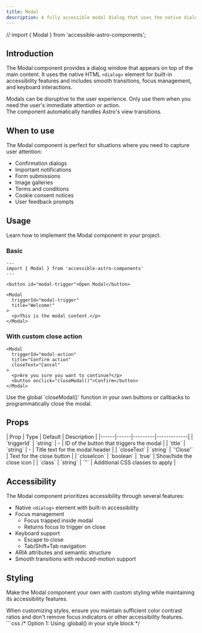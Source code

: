 ```yaml
---
title: Modal
description: A fully accessible modal dialog that uses the native dialog element with proper focus management and keyboard interactions.
---
```


// import { Modal } from 'accessible-astro-components';

## Introduction

The Modal component provides a dialog window that appears on top of the main content. It uses the native HTML `<dialog>` element for built-in accessibility features and includes smooth transitions, focus management, and keyboard interactions.

<Aside type="caution" title="Use sparingly">
  Modals can be disruptive to the user experience. Only use them when you need the user's immediate attention or action.
</Aside>

<Aside type="note" title="View transitions">
  The component automatically handles Astro's view transitions.
</Aside>

## When to use

The Modal component is perfect for situations where you need to capture user attention:

- Confirmation dialogs
- Important notifications
- Form submissions
- Image galleries
- Terms and conditions
- Cookie consent notices
- User feedback prompts

## Usage

Learn how to implement the Modal component in your project.

### Basic

```astro
---
import { Modal } from 'accessible-astro-components'
---

<button id="modal-trigger">Open Modal</button>

<Modal
  triggerId="modal-trigger"
  title="Welcome!"
>
  <p>This is the modal content.</p>
</Modal>
```

### With custom close action

```astro
<Modal 
  triggerId="modal-action"
  title="Confirm action"
  closeText="Cancel"
>
  <p>Are you sure you want to continue?</p>
  <button onclick="closeModal()">Confirm</button>
</Modal>
```

<Aside type="tip" title="Global close function">
  Use the global `closeModal()` function in your own buttons or callbacks to programmatically close the modal.
</Aside>

## Props

<div class="props-wrapper">
| Prop | Type | Default | Description |
|------|------|---------|-------------|
| `triggerId` | `string` | - | ID of the button that triggers the modal |
| `title` | `string` | - | Title text for the modal header |
| `closeText` | `string` | `'Close'` | Text for the close button |
| `closeIcon` | `boolean` | `true` | Show/hide the close icon |
| `class` | `string` | `''` | Additional CSS classes to apply |
</div>

## Accessibility

The Modal component prioritizes accessibility through several features:

- Native `<dialog>` element with built-in accessibility
- Focus management
  - Focus trapped inside modal
  - Returns focus to trigger on close
- Keyboard support
  - Escape to close
  - Tab/Shift+Tab navigation
- ARIA attributes and semantic structure
- Smooth transitions with reduced-motion support

## Styling

Make the Modal component your own with custom styling while maintaining its accessibility features.

<Aside type="caution" title="Accessibility considerations">
  When customizing styles, ensure you maintain sufficient color contrast ratios and don't remove focus indicators or other accessibility features.
</Aside>

<Tabs>
  <TabItem label="Custom CSS">
    ```css
    /* Option 1: Using :global() in your style block */
    <style>
      :global(.modal) {
        border-radius: 0.5rem;
        border: 1px solid light-dark(hsl(204 20% 88%), hsl(215 25% 27%));
        background: light-dark(hsl(0 0% 100%), hsl(215 25% 15%));
        color: light-dark(hsl(215 25% 27%), hsl(215 25% 89%));
        box-shadow: 0 4px 6px -1px hsl(0 0% 0% / 0.1);
      }

      :global(.modal-inner) {
        padding: 1.5rem;
      }

      :global(.modal h3) {
        margin-block-start: 0;
        font-size: 1.25rem;
      }

      :global(.modal-close button) {
        padding: 0.5rem;
        color: light-dark(hsl(215 8% 45%), hsl(215 8% 65%));
      }

      :global(.modal-close button:hover) {
        color: light-dark(hsl(215 25% 27%), hsl(215 25% 89%));
      }

      @media (prefers-reduced-motion: no-preference) {
        :global(.modal[open]) {
          animation: fade-in 0.2s ease-out;
        }
      }
    </style>

    /* Option 2: Using is:global on the style tag */
    <style is:global>
      .modal {
        border-radius: 0.5rem;
        border: 1px solid light-dark(hsl(204 20% 88%), hsl(215 25% 27%));
        background: light-dark(hsl(0 0% 100%), hsl(215 25% 15%));
        color: light-dark(hsl(215 25% 27%), hsl(215 25% 89%));
        box-shadow: 0 4px 6px -1px hsl(0 0% 0% / 0.1);
      }

      .modal-inner {
        padding: 1.5rem;
      }

      .modal h3 {
        margin-block-start: 0;
        font-size: 1.25rem;
      }

      .modal-close button {
        padding: 0.5rem;
        color: light-dark(hsl(215 8% 45%), hsl(215 8% 65%));
      }

      .modal-close button:hover {
        color: light-dark(hsl(215 25% 27%), hsl(215 25% 89%));
      }

      @media (prefers-reduced-motion: no-preference) {
        .modal[open] {
          animation: fade-in 0.2s ease-out;
        }
      }
    </style>
    ```
  </TabItem>
  <TabItem label="Tailwind Classes">
    ```astro
    <Modal 
      triggerId="modal-custom"
      title="Custom Modal"
      class="rounded-lg border border-gray-200 dark:border-gray-700 bg-white dark:bg-gray-800 text-gray-900 dark:text-gray-100 shadow-lg"
    >
      <div class="p-6">
        <p class="text-gray-600 dark:text-gray-300">
          Modal content with Tailwind styling
        </p>
      </div>
    </Modal>
    ```
  </TabItem>
</Tabs>

<Aside type="note" title="Style scoping">
  Astro components use scoped styles by default. To override component styles, you'll need to use either `:global()` selectors or the `is:global` directive on your style tag.
</Aside>

## Interactive examples

See the Modal component in action with these practical examples.

### Default modal

<button id="modal1-trigger" class="button">Open modal</button>

<div class="not-content">
  <Modal triggerId="modal1-trigger" title="Welcome">
    <p>This is a basic modal example with default settings.</p>
  </Modal>
</div>

### With custom close action

<button id="modal2-trigger" class="button">Confirm action</button>

<div class="not-content">
  <Modal triggerId="modal2-trigger" title="Are you sure?" closeText="Cancel">
    <p>This modal includes a custom close action.</p>
    <button class="button" onclick="closeModal()">Confirm</button>
  </Modal>
</div>
